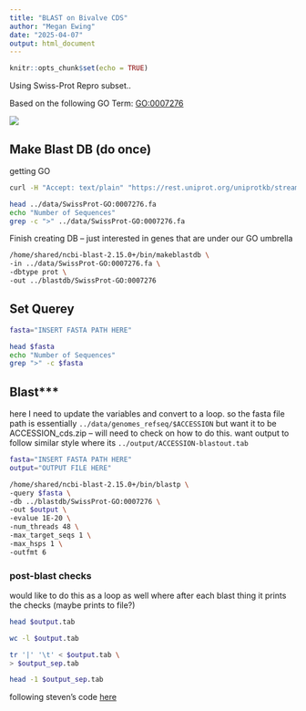 ```yaml
---
title: "BLAST on Bivalve CDS"
author: "Megan Ewing"
date: "2025-04-07"
output: html_document
---
```


```r
knitr::opts_chunk$set(echo = TRUE)
```

Using Swiss-Prot Repro subset..

Based on the following GO Term: [GO:0007276](https://www.ebi.ac.uk/QuickGO/term/GO:0007276)

![](images/GO0007276_ancestorchart.png)

## Make Blast DB (do once)

getting GO

```bash
curl -H "Accept: text/plain" "https://rest.uniprot.org/uniprotkb/stream?format=fasta&query=%28%28go%3A0007276%29%29+AND+%28reviewed%3Atrue%29" -o ../data/SwissProt-GO:0007276.fa
```

```bash
head ../data/SwissProt-GO:0007276.fa
echo "Number of Sequences"
grep -c ">" ../data/SwissProt-GO:0007276.fa 
```

Finish creating DB -- just interested in genes that are under our GO umbrella

```bash

/home/shared/ncbi-blast-2.15.0+/bin/makeblastdb \
-in ../data/SwissProt-GO:0007276.fa \
-dbtype prot \
-out ../blastdb/SwissProt-GO:0007276
```

## Set Querey

```bash
fasta="INSERT FASTA PATH HERE"

head $fasta
echo "Number of Sequences"
grep ">" -c $fasta
```

## Blast\*\*\* 

here I need to update the variables and convert to a loop. so the fasta file path is essentially `../data/genomes_refseq/$ACCESSION` but want it to be ACCESSION_cds.zip -- will need to check on how to do this. want output to follow similar style where its `../output/ACCESSION-blastout.tab`

```bash
fasta="INSERT FASTA PATH HERE"
output="OUTPUT FILE HERE"

/home/shared/ncbi-blast-2.15.0+/bin/blastp \
-query $fasta \
-db ../blastdb/SwissProt-GO:0007276 \
-out $output \
-evalue 1E-20 \
-num_threads 48 \
-max_target_seqs 1 \
-max_hsps 1 \
-outfmt 6
```

### post-blast checks 

would like to do this as a loop as well where after each blast thing it prints the checks (maybe prints to file?)

```bash
head $output.tab
```

```bash
wc -l $output.tab
```

```bash
tr '|' '\t' < $output.tab \
> $output_sep.tab

head -1 $output_sep.tab
```

following steven's code [here](https://sr320.github.io/tumbling-oysters/posts/sr320-23-repro/)
